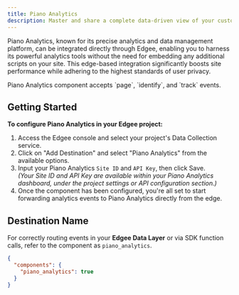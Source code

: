 ```yaml
---
title: Piano Analytics
description: Master and share a complete data-driven view of your customer with Piano Analytics, **now at the edge**.
---
```


Piano Analytics, known for its precise analytics and data management platform, can be integrated directly through Edgee, 
enabling you to harness its powerful analytics tools without the need for embedding any additional scripts on your site. 
This edge-based integration significantly boosts site performance while adhering to the highest standards of user privacy.

<Note>
  Piano Analytics component accepts `page`, `identify`, and `track` events.
</Note>

## Getting Started

**To configure Piano Analytics in your Edgee project:**

1. Access the Edgee console and select your project's Data Collection service.
2. Click on "Add Destination" and select "Piano Analytics" from the available options.
3. Input your Piano Analytics `Site ID` and `API Key`, then click Save. <br />
_(Your Site ID and API Key are available within your Piano Analytics dashboard, under the project settings or API configuration section.)_
4. Once the component has been configured, you're all set to start forwarding analytics events to Piano Analytics directly from the edge.

## Destination Name

For correctly routing events in your **Edgee Data Layer** or via SDK function calls, refer to the component as `piano_analytics`.

```json
{
  "components": {
    "piano_analytics": true
  }
}
```
